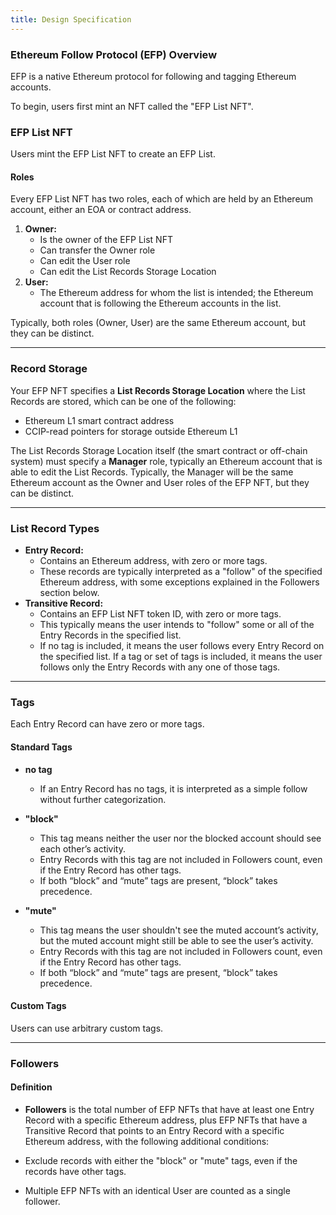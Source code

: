 ```yaml
---
title: Design Specification
---
```


### Ethereum Follow Protocol (EFP) Overview


EFP is a native Ethereum protocol for following and tagging Ethereum accounts.

To begin, users first mint an NFT called the "EFP List NFT".

### EFP List NFT

Users mint the EFP List NFT to create an EFP List.

#### Roles

Every EFP List NFT has two roles, each of which are held by an Ethereum account, either an EOA or contract address.

1. **Owner:**
   - Is the owner of the EFP List NFT
   - Can transfer the Owner role
   - Can edit the User role
   - Can edit the List Records Storage Location
2. **User:**
   - The Ethereum address for whom the list is intended; the Ethereum account that is following the Ethereum accounts in the list.

Typically, both roles (Owner, User) are the same Ethereum account, but they can be distinct.

---

### Record Storage

Your EFP NFT specifies a **List Records Storage Location** where the List Records are stored, which can be one of the following:

- Ethereum L1 smart contract address
- CCIP-read pointers for storage outside Ethereum L1

The List Records Storage Location itself (the smart contract or off-chain system) must specify a **Manager** role, typically an Ethereum account that is able to edit the List Records. Typically, the Manager will be the same Ethereum account as the Owner and User roles of the EFP NFT, but they can be distinct.

---

### List Record Types

- **Entry Record:**
  - Contains an Ethereum address, with zero or more tags.
  - These records are typically interpreted as a "follow" of the specified Ethereum address, with some exceptions explained in the Followers section below.
- **Transitive Record:**
  - Contains an EFP List NFT token ID, with zero or more tags.
  - This typically means the user intends to "follow" some or all of the Entry Records in the specified list.
  - If no tag is included, it means the user follows every Entry Record on the specified list. If a tag or set of tags is included, it means the user follows only the Entry Records with any one of those tags.

---

### Tags

Each Entry Record can have zero or more tags.

#### Standard Tags

- **no tag**

  - If an Entry Record has no tags, it is interpreted as a simple follow without further categorization.

- **"block"**

  - This tag means neither the user nor the blocked account should see each other’s activity.
  - Entry Records with this tag are not included in Followers count, even if the Entry Record has other tags.
  - If both “block” and “mute” tags are present, “block” takes precedence.

- **"mute"**
  - This tag means the user shouldn't see the muted account’s activity, but the muted account might still be able to see the user’s activity.
  - Entry Records with this tag are not included in Followers count, even if the Entry Record has other tags.
  - If both “block” and “mute” tags are present, “block” takes precedence.

#### Custom Tags

Users can use arbitrary custom tags.

---

### Followers

#### Definition

- **Followers** is the total number of EFP NFTs that have at least one Entry Record with a specific Ethereum address, plus EFP NFTs that have a Transitive Record that points to an Entry Record with a specific Ethereum address, with the following additional conditions:

- Exclude records with either the "block" or "mute" tags, even if the records have other tags.
- Multiple EFP NFTs with an identical User are counted as a single follower.
